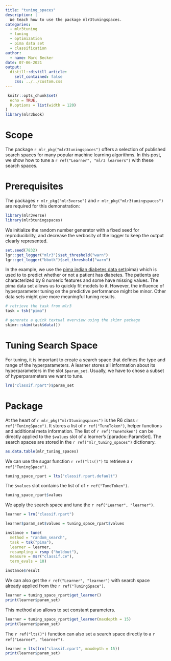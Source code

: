 ```yaml
---
title: "tuning_spaces"
description: |
  We teach how to use the package mlr3tuningspaces.
categories:
  - mlr3tuning
  - tuning
  - optimization
  - pima data set
  - classification
author:
  - name: Marc Becker
date: 07-06-2021
output:
  distill::distill_article:
    self_contained: false
    css: ../../custom.css
---
```


```r
 knitr::opts_chunk$set(
  echo = TRUE,
  R.options = list(width = 120)
)
library(mlr3book)
```

# Scope

The package `r mlr_pkg("mlr3tuningspaces")` offers a selection of published search spaces for many popular machine learning algorithms.
In this post, we show how to tune a `r ref("Learner", "mlr3 learners")` with these search spaces.

# Prerequisites

The packages `r mlr_pkg("mlr3verse")` and `r mlr_pkg("mlr3tuningspaces")` are required for this demonstration:

```r
library(mlr3verse)
library(mlr3tuningspaces)
```

We initialize the random number generator with a fixed seed for reproducibility, and decrease the verbosity of the logger to keep the output clearly represented.

```r
set.seed(7832)
lgr::get_logger("mlr3")$set_threshold("warn")
lgr::get_logger("bbotk")$set_threshold("warn")
```

In the example, we use the [pima indian diabetes data set](https://mlr3.mlr-org.com/reference/mlr_tasks_pima.html)(pima) which is used to to predict whether or not a patient has diabetes.
The patients are characterized by 8 numeric features and some have missing values.
The pima data set allows us to quickly fit models to it.
However, the influence of hyperparameter tuning on the predictive performance might be minor.
Other data sets might give more meaningful tuning results.

```r
# retrieve the task from mlr3
task = tsk("pima")

# generate a quick textual overview using the skimr package
skimr::skim(task$data())
```

# Tuning Search Space

For tuning, it is important to create a search space that defines the type and range of the hyperparameters.
A learner stores all information about its hyperparameters in the slot `$param_set`.
Usually, we have to chose a subset of hyperparameters we want to tune.

```r
lrn("classif.rpart")$param_set
```

# Package

At the heart of `r mlr_pkg("mlr3tuningspaces")` is the R6 class `r ref("TuningSpace")`.
It stores a list of `r ref("TuneToken")`, helper functions and additional meta information.
The list of `r ref("TuneToken")` can be directly applied to the `$values` slot of a learner's [paradox::ParamSet].
The search spaces are stored in the `r ref("mlr_tuning_spaces")` dictionary.

```r
as.data.table(mlr_tuning_spaces)
```

We can use the sugar function `r ref("lts()")` to retrieve a `r ref("TuningSpace")`.

```r
tuning_space_rpart = lts("classif.rpart.default")
```

The `$values` slot contains the list of of `r ref("TuneToken")`.

```r
tuning_space_rpart$values
```

We apply the search space and tune the `r ref("Learner", "learner")`.

```r
learner = lrn("classif.rpart")

learner$param_set$values = tuning_space_rpart$values

instance = tune(
  method = "random_search",
  task = tsk("pima"),
  learner = learner,
  resampling = rsmp ("holdout"),
  measure = msr("classif.ce"),
  term_evals = 10)

instance$result
```

We can also get the `r ref("Learner", "learner")` with search space already applied from the `r ref("TuningSpace")`.

```r
learner = tuning_space_rpart$get_learner()
print(learner$param_set)
```

This method also allows to set constant parameters.

```r
learner = tuning_space_rpart$get_learner(maxdepth = 15)
print(learner$param_set)
```

The `r ref("lts()")` function can also set a search space directly to a `r ref("Learner", "learner")`.

```r
learner = lts(lrn("classif.rpart", maxdepth = 15))
print(learner$param_set)
```
